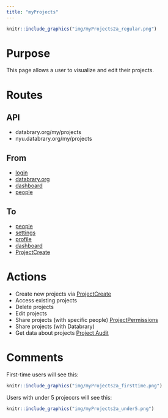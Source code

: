 ```yaml
---
title: "myProjects"
---
```


```r
knitr::include_graphics("img/myProjects2a_regular.png")
```

# Purpose

This page allows a user to visualize and edit their projects.

# Routes

## API

- databrary.org/my/projects
- nyu.databrary.org/my/projects

## From

- [login](login.html)
- [databrary.org](index.html)
- [dashboard](landingPageAuth.html)
- [people](myPeople.html)

## To

- [people](myPeople.html)
- [settings](settings.html)
- [profile](profile.html)
- [dashboard](landingPageAuth.html)
- [ProjectCreate](ProjectCreate.html)

# Actions

- Create new projects via [ProjectCreate](ProjectCreate.html)
- Access existing projects
- Delete projects
- Edit projects
- Share projects (with specific people) [ProjectPermissions](myProjectsPermissions.html)
- Share projects (with Databrary)
- Get data about projects [Project Audit](myProjectsAudit.html)

# Comments

First-time users will see this:
```r
knitr::include_graphics("img/myProjects2a_firsttime.png")
```

Users with under 5 projeccrs will see this:
```r
knitr::include_graphics("img/myProjects2a_under5.png")
```

